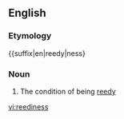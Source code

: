 ==English==

===Etymology===
{{suffix|en|reedy|ness}

===Noun===
{{en-noun|-}}

# The condition of being [[reedy]]

[[vi:reediness]]